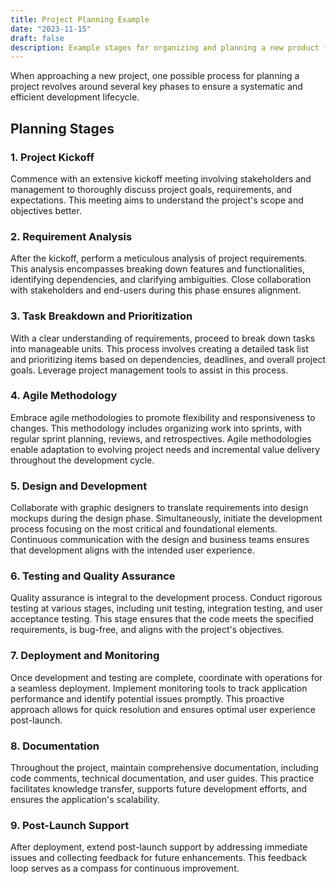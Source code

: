 ```yaml
---
title: Project Planning Example
date: "2023-11-15"
draft: false
description: Example stages for organizing and planning a new product from start to finish
---
```


When approaching a new project, one possible process for planning a project revolves around several key phases to ensure a systematic and efficient development lifecycle.

## Planning Stages

### 1. Project Kickoff

Commence with an extensive kickoff meeting involving stakeholders and management to thoroughly discuss project goals, requirements, and expectations. This meeting aims to understand the project's scope and objectives better.

### 2. Requirement Analysis

After the kickoff, perform a meticulous analysis of project requirements. This analysis encompasses breaking down features and functionalities, identifying dependencies, and clarifying ambiguities. Close collaboration with stakeholders and end-users during this phase ensures alignment.

### 3. Task Breakdown and Prioritization

With a clear understanding of requirements, proceed to break down tasks into manageable units. This process involves creating a detailed task list and prioritizing items based on dependencies, deadlines, and overall project goals. Leverage project management tools to assist in this process.

### 4. Agile Methodology

Embrace agile methodologies to promote flexibility and responsiveness to changes. This methodology includes organizing work into sprints, with regular sprint planning, reviews, and retrospectives. Agile methodologies enable adaptation to evolving project needs and incremental value delivery throughout the development cycle.

### 5. Design and Development

Collaborate with graphic designers to translate requirements into design mockups during the design phase. Simultaneously, initiate the development process focusing on the most critical and foundational elements. Continuous communication with the design and business teams ensures that development aligns with the intended user experience.

### 6. Testing and Quality Assurance

Quality assurance is integral to the development process. Conduct rigorous testing at various stages, including unit testing, integration testing, and user acceptance testing. This stage ensures that the code meets the specified requirements, is bug-free, and aligns with the project's objectives.

### 7. Deployment and Monitoring

Once development and testing are complete, coordinate with operations for a seamless deployment. Implement monitoring tools to track application performance and identify potential issues promptly. This proactive approach allows for quick resolution and ensures optimal user experience post-launch.

### 8. Documentation

Throughout the project, maintain comprehensive documentation, including code comments, technical documentation, and user guides. This practice facilitates knowledge transfer, supports future development efforts, and ensures the application's scalability.

### 9. Post-Launch Support

After deployment, extend post-launch support by addressing immediate issues and collecting feedback for future enhancements. This feedback loop serves as a compass for continuous improvement.
